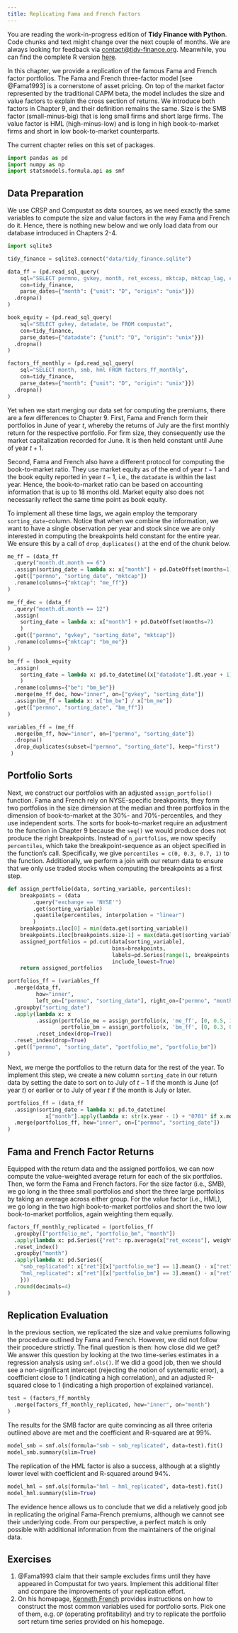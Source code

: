 ```yaml
---
title: Replicating Fama and French Factors
---
```


::: {.callout-note}
You are reading the work-in-progress edition of **Tidy Finance with Python**. Code chunks and text might change over the next couple of months. We are always looking for feedback via [contact\@tidy-finance.org](mailto:contact@tidy-finance.org). Meanwhile, you can find the complete R version [here](../r/index.qmd).
:::

In this chapter, we provide a replication of the famous Fama and French factor portfolios. The Fama and French three-factor model [see @Fama1993] is a cornerstone of asset pricing. On top of the market factor represented by the traditional CAPM beta, the model includes the size and value factors to explain the cross section of returns. We introduce both factors in Chapter 9, and their definition remains the same. Size is the SMB factor (small-minus-big) that is long small firms and short large firms. The value factor is HML (high-minus-low) and is long in high book-to-market firms and short in low book-to-market counterparts. 

The current chapter relies on this set of packages. 
```python
import pandas as pd
import numpy as np
import statsmodels.formula.api as smf
```

## Data Preparation

We use CRSP and Compustat as data sources, as we need exactly the same variables to compute the size and value factors in the way Fama and French do it. Hence, there is nothing new below and we only load data from our database introduced in Chapters 2-4.\index{Data!CRSP}\index{Data!Compustat}

```python
import sqlite3

tidy_finance = sqlite3.connect("data/tidy_finance.sqlite")

data_ff = (pd.read_sql_query(
    sql="SELECT permno, gvkey, month, ret_excess, mktcap, mktcap_lag, exchange FROM crsp_monthly",
    con=tidy_finance,
    parse_dates={"month": {"unit": "D", "origin": "unix"}})
  .dropna()
)

book_equity = (pd.read_sql_query(
    sql="SELECT gvkey, datadate, be FROM compustat",
    con=tidy_finance,
    parse_dates={"datadate": {"unit": "D", "origin": "unix"}})
  .dropna()
)

factors_ff_monthly = (pd.read_sql_query(
    sql="SELECT month, smb, hml FROM factors_ff_monthly",
    con=tidy_finance,
    parse_dates={"month": {"unit": "D", "origin": "unix"}})
  .dropna()
)
```

Yet when we start merging our data set for computing the premiums, there are a few differences to Chapter 9. First, Fama and French form their portfolios in June of year $t$, whereby the returns of July are the first monthly return for the respective portfolio. For firm size, they consequently use the market capitalization recorded for June. It is then held constant until June of year $t+1$.

Second, Fama and French also have a different protocol for computing the book-to-market ratio.\index{Book-to-market ratio} They use market equity as of the end of year $t - 1$ and the book equity reported in year $t-1$, i.e., the `datadate` is within the last year.\index{Book equity} Hence, the book-to-market ratio can be based on accounting information that is up to 18 months old. Market equity also does not necessarily reflect the same time point as book equity.

To implement all these time lags, we again employ the temporary `sorting_date`-column. Notice that when we combine the information, we want to have a single observation per year and stock since we are only interested in computing the breakpoints held constant for the entire year. We ensure this by a call of `drop_duplicates()` at the end of the chunk below.

```python
me_ff = (data_ff
  .query("month.dt.month == 6")
  .assign(sorting_date = lambda x: x["month"] + pd.DateOffset(months=1))
  .get(["permno", "sorting_date", "mktcap"])
  .rename(columns={"mktcap": "me_ff"})
)

me_ff_dec = (data_ff
  .query("month.dt.month == 12")
  .assign(
    sorting_date = lambda x: x["month"] + pd.DateOffset(months=7)
    )
  .get(["permno", "gvkey", "sorting_date", "mktcap"])
  .rename(columns={"mktcap": "bm_me"})
)

bm_ff = (book_equity
  .assign(
    sorting_date = lambda x: pd.to_datetime((x["datadate"].dt.year + 1).astype(str) + "0701", format="%Y%m%d")
    )
  .rename(columns={"be": "bm_be"})
  .merge(me_ff_dec, how="inner", on=["gvkey", "sorting_date"])
  .assign(bm_ff = lambda x: x["bm_be"] / x["bm_me"])
  .get(["permno", "sorting_date", "bm_ff"])
)

variables_ff = (me_ff
  .merge(bm_ff, how="inner", on=["permno", "sorting_date"])
  .dropna()
  .drop_duplicates(subset=["permno", "sorting_date"], keep="first")
 )
```

## Portfolio Sorts

Next, we construct our portfolios with an adjusted `assign_portfolio()` function.\index{Portfolio sorts} Fama and French rely on NYSE-specific breakpoints, they form two portfolios in the size dimension at the median and three portfolios in the dimension of book-to-market at the 30%- and 70%-percentiles, and they use independent sorts. The sorts for book-to-market require an adjustment to the function in Chapter 9 because the `seq()` we would produce does not produce the right breakpoints. Instead of `n_portfolios`, we now specify `percentiles`, which take the breakpoint-sequence as an object specified in the function's call. Specifically, we give `percentiles = c(0, 0.3, 0.7, 1)` to the function. Additionally, we perform a join with our return data to ensure that we only use traded stocks when computing the breakpoints as a first step.\index{Breakpoints}

```python
def assign_portfolio(data, sorting_variable, percentiles):
    breakpoints = (data
        .query("exchange == 'NYSE'")
        .get(sorting_variable)
        .quantile(percentiles, interpolation = "linear")
        )
    breakpoints.iloc[0] = min(data.get(sorting_variable))
    breakpoints.iloc[breakpoints.size-1] = max(data.get(sorting_variable))
    assigned_portfolios = pd.cut(data[sorting_variable],
                                 bins=breakpoints,
                                 labels=pd.Series(range(1, breakpoints.size)),
                                 include_lowest=True)
    return assigned_portfolios

portfolios_ff = (variables_ff
  .merge(data_ff,
         how="inner",
         left_on=["permno", "sorting_date"], right_on=["permno", "month"])
  .groupby("sorting_date")
  .apply(lambda x: x
         .assign(portfolio_me = assign_portfolio(x, 'me_ff', [0, 0.5, 1]),
                 portfolio_bm = assign_portfolio(x, 'bm_ff', [0, 0.3, 0.7, 1]))
         .reset_index(drop=True))
  .reset_index(drop=True)
  .get(["permno", "sorting_date", "portfolio_me", "portfolio_bm"])
)
```

Next, we merge the portfolios to the return data for the rest of the year. To implement this step, we create a new column `sorting_date` in our return data by setting the date to sort on to July of $t-1$ if the month is June (of year $t$) or earlier or to July of year $t$ if the month is July or later.

```python
portfolios_ff = (data_ff
  .assign(sorting_date = lambda x: pd.to_datetime(
            x["month"].apply(lambda x: str(x.year - 1) + "0701" if x.month <= 6 else str(x.year) + "0701")))
  .merge(portfolios_ff, how="inner", on=["permno", "sorting_date"])
)
```

## Fama and French Factor Returns

Equipped with the return data and the assigned portfolios, we can now compute the value-weighted average return for each of the six portfolios. Then, we form the Fama and French factors. For the size factor (i.e., SMB), we go long in the three small portfolios and short the three large portfolios by taking an average across either group. For the value factor (i.e., HML), we go long in the two high book-to-market portfolios and short the two low book-to-market portfolios, again weighting them equally.\index{Size!Size factor}\index{Value factor}

```python
factors_ff_monthly_replicated = (portfolios_ff
  .groupby(["portfolio_me", "portfolio_bm", "month"])
  .apply(lambda x: pd.Series({"ret": np.average(x["ret_excess"], weights=x["mktcap_lag"])}))
  .reset_index()
  .groupby("month")
  .apply(lambda x: pd.Series({
    "smb_replicated": x["ret"][x["portfolio_me"] == 1].mean() - x["ret"][x["portfolio_me"] == 2].mean(),
    "hml_replicated": x["ret"][x["portfolio_bm"] == 3].mean() - x["ret"][x["portfolio_bm"] == 1].mean()
    }))
  .round(decimals=4)
)
```

## Replication Evaluation

In the previous section, we replicated the size and value premiums following the procedure outlined by Fama and French.\index{Size!Size premium}\index{Value premium} However, we did not follow their procedure strictly. The final question is then: how close did we get? We answer this question by looking at the two time-series estimates in a regression analysis using `smf.ols()`. If we did a good job, then we should see a non-significant intercept (rejecting the notion of systematic error), a coefficient close to 1 (indicating a high correlation), and an adjusted R-squared close to 1 (indicating a high proportion of explained variance).

```python
test = (factors_ff_monthly
  .merge(factors_ff_monthly_replicated, how="inner", on="month")
)
```

The results for the SMB factor are quite convincing as all three criteria outlined above are met and the coefficient and R-squared are at 99%. 

```python
model_smb = smf.ols(formula="smb ~ smb_replicated", data=test).fit()
model_smb.summary(slim=True)
```

The replication of the HML factor is also a success, although at a slightly lower level with coefficient and R-squared around 94%. 

```python
model_hml = smf.ols(formula="hml ~ hml_replicated", data=test).fit()
model_hml.summary(slim=True)
```

The evidence hence allows us to conclude that we did a relatively good job in replicating the original Fama-French premiums, although we cannot see their underlying code. From our perspective, a perfect match is only possible with additional information from the maintainers of the original data. 

## Exercises

1. @Fama1993 claim that their sample excludes firms until they have appeared in Compustat for two years. Implement this additional filter and compare the improvements of your replication effort. 
2. On his homepage, [Kenneth French](https://mba.tuck.dartmouth.edu/pages/faculty/ken.french/Data_Library/variable_definitions.html) provides instructions on how to construct the most common variables used for portfolio sorts. Pick one of them, e.g. `OP` (operating profitability) and try to replicate the portfolio sort return time series provided on his homepage.  
